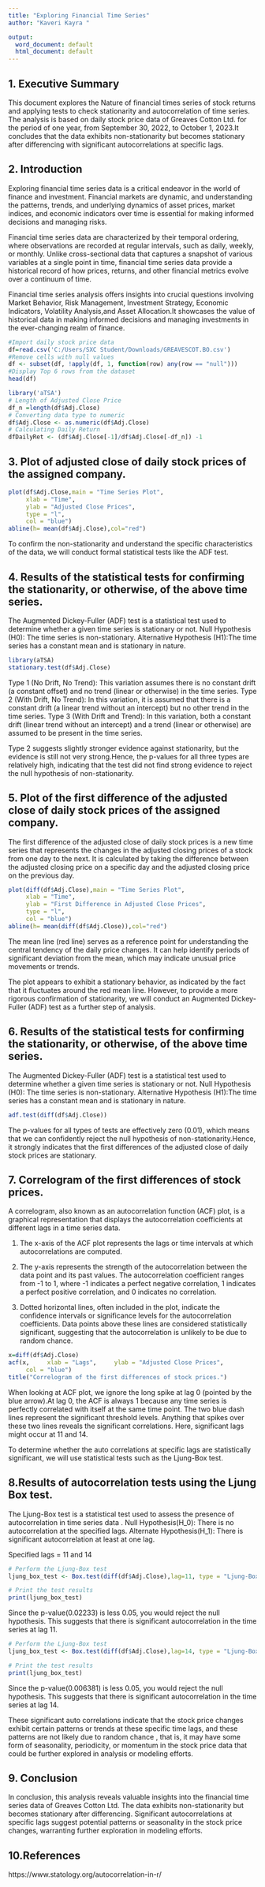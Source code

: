 ---
title: "Exploring Financial Time Series"
author: "Kaveri Kayra "

output:
  word_document: default
  html_document: default
---
## 1. Executive Summary
This document explores the Nature of financial times series of stock returns and applying tests to check stationarity and autocorrelation of time series. The analysis is based on daily stock price data of Greaves Cotton Ltd. for the period of one year, from September 30, 2022, to October 1, 2023.It concludes that the data exhibits non-stationarity but becomes stationary after differencing with significant autocorrelations at specific lags.

## 2. Introduction
Exploring financial time series data is a critical endeavor in the world of finance and investment. Financial markets are dynamic, and understanding the patterns, trends, and underlying dynamics of asset prices, market indices, and economic indicators over time is essential for making informed decisions and managing risks.

Financial time series data are characterized by their temporal ordering, where observations are recorded at regular intervals, such as daily, weekly, or monthly. Unlike cross-sectional data that captures a snapshot of various variables at a single point in time, financial time series data provide a historical record of how prices, returns, and other financial metrics evolve over a continuum of time.

Financial time series analysis offers insights into crucial questions involving Market Behavior, Risk Management, Investment Strategy, Economic Indicators, Volatility Analysis,and Asset Allocation.It showcases the value of historical data in making informed decisions and managing investments in the ever-changing realm of finance.

```{r}
#Import daily stock price data
df=read.csv('C:/Users/SXC Student/Downloads/GREAVESCOT.BO.csv')
#Remove cells with null values
df <- subset(df, !apply(df, 1, function(row) any(row == "null")))
#Display Top 6 rows from the dataset
head(df)
```

```{r cars}
library('aTSA')
# Length of Adjusted Close Price
df_n =length(df$Adj.Close)
# Converting data type to numeric
df$Adj.Close <- as.numeric(df$Adj.Close)
# Calculating Daily Return
dfDailyRet <- (df$Adj.Close[-1]/df$Adj.Close[-df_n]) -1 

```

## 3. Plot of adjusted close of daily stock prices of the assigned company.


```{r pressure, echo=FALSE}
plot(df$Adj.Close,main = "Time Series Plot",
     xlab = "Time",
     ylab = "Adjusted Close Prices",
     type = "l", 
     col = "blue") 
abline(h= mean(df$Adj.Close),col="red")
```
To confirm the non-stationarity and understand the specific characteristics of the data, we will conduct formal statistical tests like the ADF test. 

## 4. Results of the statistical tests for confirming the stationarity, or otherwise, of the above time series.
The Augmented Dickey-Fuller (ADF) test is a statistical test used to determine whether a given time series is stationary or not.
Null Hypothesis (H0): The time series is non-stationary.
Alternative Hypothesis (H1):The time series has a constant mean and is stationary in nature.

```{r}
library(aTSA)
stationary.test(df$Adj.Close)
```
Type 1 (No Drift, No Trend): This variation assumes there is no constant drift (a constant offset) and no trend (linear or otherwise) in the time series.
Type 2 (With Drift, No Trend): In this variation, it is assumed that there is a constant drift (a linear trend without an intercept) but no other trend in the time series.
Type 3 (With Drift and Trend): In this variation, both a constant drift (linear trend without an intercept) and a trend (linear or otherwise) are assumed to be present in the time series.

Type 2 suggests slightly stronger evidence against stationarity, but the evidence is still not very strong.Hence, the p-values for all three types are relatively high, indicating that the test did not find strong evidence to reject the null hypothesis of non-stationarity. 

## 5. Plot of the first difference of the adjusted close of daily stock prices of the assigned company.

The first difference of the adjusted close of daily stock prices is a new time series that represents the changes in the adjusted closing prices of a stock from one day to the next. It is calculated by taking the difference between the adjusted closing price on a specific day and the adjusted closing price on the previous day.

```{r}
plot(diff(df$Adj.Close),main = "Time Series Plot",
     xlab = "Time",
     ylab = "First Difference in Adjusted Close Prices",
     type = "l", 
     col = "blue") 
abline(h= mean(diff(df$Adj.Close)),col="red")
```
The mean line (red line) serves as a reference point for understanding the central tendency of the daily price changes. It can help identify periods of significant deviation from the mean, which may indicate unusual price movements or trends.

The plot appears to exhibit a stationary behavior, as indicated by the fact that it fluctuates around the red mean line. However, to provide a more rigorous confirmation of stationarity, we will conduct an Augmented Dickey-Fuller (ADF) test as a further step of analysis.

## 6. Results of the statistical tests for confirming the stationarity, or otherwise, of the above time series.

The Augmented Dickey-Fuller (ADF) test is a statistical test used to determine whether a given time series is stationary or not.
Null Hypothesis (H0): The time series is non-stationary.
Alternative Hypothesis (H1):The time series has a constant mean and is stationary in nature.

```{r}
adf.test(diff(df$Adj.Close))
```
The p-values for all types of tests are effectively zero (0.01), which means that we can confidently reject the null hypothesis of non-stationarity.Hence, it strongly indicates that the first differences of the adjusted close of daily stock prices are stationary.

## 7. Correlogram of the first differences of stock prices.
A correlogram, also known as an autocorrelation function (ACF) plot, is a graphical representation that displays the autocorrelation coefficients at different lags in a time series data. 

1) The x-axis of the ACF plot represents the lags or time intervals at which autocorrelations are computed. 
2) The y-axis represents the strength of the autocorrelation between the data point and its past values. The autocorrelation coefficient ranges from -1 to 1, where -1 indicates a perfect negative correlation, 1 indicates a perfect positive correlation, and 0 indicates no correlation.

3) Dotted horizontal lines, often included in the plot, indicate the confidence intervals or significance levels for the autocorrelation coefficients. Data points above these lines are considered statistically significant, suggesting that the autocorrelation is unlikely to be due to random chance.
```{r}
x=diff(df$Adj.Close)
acf(x,     xlab = "Lags",     ylab = "Adjusted Close Prices",
     col = "blue")
title("Correlogram of the first differences of stock prices.")
```
When looking at ACF plot, we ignore the long spike at lag 0 (pointed by the blue arrow).At lag 0, the ACF is always 1 because any time series is perfectly correlated with itself at the same time point.
The two blue dash lines represent the significant threshold levels. Anything that spikes over these two lines reveals the significant correlations. Here, significant lags might occur at 11 and 14.

To determine whether the auto correlations at specific lags are statistically significant, we will use  statistical tests such as the Ljung-Box test.


## 8.Results of autocorrelation tests using the Ljung Box test.
The Ljung-Box test is a statistical test used to assess the presence of autocorrelation in time series data
.
Null Hypothesis(H_0): There is no autocorrelation at the specified lags.
Alternate Hypothesis(H_1): There is significant autocorrelation at least at one lag.

Specified lags = 11 and 14
```{r}
# Perform the Ljung-Box test
ljung_box_test <- Box.test(diff(df$Adj.Close),lag=11, type = "Ljung-Box")

# Print the test results
print(ljung_box_test)
```
Since the p-value(0.02233) is less 0.05, you would reject the null hypothesis. This suggests that there is significant autocorrelation in the time series at lag 11.


```{r}
# Perform the Ljung-Box test
ljung_box_test <- Box.test(diff(df$Adj.Close),lag=14, type = "Ljung-Box")

# Print the test results
print(ljung_box_test)
```
Since the p-value(0.006381) is less 0.05, you would reject the null hypothesis. This suggests that there is significant autocorrelation in the time series at lag 14.

These significant auto correlations indicate that the stock price changes exhibit certain patterns or trends at these specific time lags, and these patterns are not likely due to random chance , that is, it may have some form of seasonality, periodicity, or momentum in the stock price data that could be further explored in analysis or modeling efforts.

## 9. Conclusion
In conclusion, this analysis reveals valuable insights into the financial time series data of Greaves Cotton Ltd. The data exhibits non-stationarity but becomes stationary after differencing. Significant autocorrelations at specific lags suggest potential patterns or seasonality in the stock price changes, warranting further exploration in modeling efforts.

## 10.References 
https://www.statology.org/autocorrelation-in-r/ 






